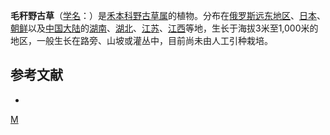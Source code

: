 {{Speciesbox 
| genus = Arundinella
| species = hirta
| authority = (Thunb.) Tanaka
}}

'''毛秆野古草'''（[[学名|学名]]：{{lang|la|''Arundinella hirta''}}）是[[禾本科|禾本科]][[野古草属|野古草属]]的植物。分布在[[俄罗斯远东地区|俄罗斯远东地区]]、[[日本|日本]]、[[朝鲜|朝鲜]]以及[[中国大陆|中国大陆]]的[[湖南|湖南]]、[[湖北|湖北]]、[[江苏|江苏]]、[[江西|江西]]等地，生长于海拔3米至1,000米的地区，一般生长在路旁、山坡或灌丛中，目前尚未由人工引种栽培。

== 参考文献 ==
<div class="references-small">
* {{cite web| url =http://www.bioinfo.cn/db05/KmzwSpecies.php?action=view&id=10112| title =毛秆野古草| work =《中国高等植物数据库全库》| publisher =中国科学院微生物研究所| author =昆明植物研究所| accessdate =2009-02-24| deadurl =yes| archiveurl =https://web.archive.org/web/20160305081834/http://www.bioinfo.cn/db05/KmzwSpecies.php?action=view&id=10112| archivedate =2016-03-05}}
</div>
{{Taxonbar|from=Q7224165}}

{{DEFAULTSORT:Arundinella hirta}}
[[Category:野古草属|M]]


{{Panicoideae-stub}}